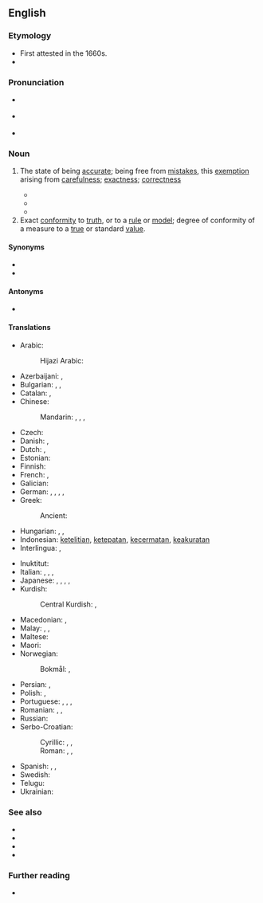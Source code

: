 ==English==
{{Webster 1913}}

===Etymology===
* First attested in the 1660s.
* {{suffix|en|accurate|cy}}

===Pronunciation===
* {{a|RP}} {{IPA|en|/ˈakjʊɹəsi/|/ˈakjəɹəsi/}}
* {{a|GA}} {{IPA|en|/ˈækjəɹəsi/}}
* {{audio|en|en-us-accuracy.ogg|Audio (US)}}

{{wikipedia}}

===Noun===
{{en-noun|~}}

# The state of being [[accurate]]; being free from [[mistakes]], this [[exemption]] arising from [[carefulness]]; [[exactness]]; [[correctness]]
#: {{ux|en|The value of testimony depends on its '''accuracy'''.}}
#* {{quote-book|en|author={{w|Thomas Reid}}|passage=Its professed end [of logic], is to teach men to think, to judge, and to reason, with precision and '''accuracy'''.|year=1827|title=[http://books.google.com/books?id=7fENAAAAYAAJ Essays on the Powers of the Human Mind]}}
#* {{quote-book|en|passage=The efficiency of the instrument will also depend upon the '''accuracy''' with which the piston fits the bottom and sides of the barrel. When the piston is depressed to the bottom, it is considered in theory to be in absolute contact, so as to exclude every particle of air from the space between it and the bottom.|author={{w|Dionysius Lardner}}|year=1856|title=[http://books.google.com/books?id=BkUPAAAAYAAJ Popular Lectures on Science and Art]}}
#* {{RQ:Chambers Younger Set|VIII|passage=At her invitation he outlined for her the succeeding chapters with terse military '''accuracy '''; and what she liked best and best understood was avoidance of that false modesty which condescends, turning technicality into pabulum.}}
# Exact [[conformity]] to [[truth]], or to a [[rule]] or [[model]]; degree of conformity of a measure to a [[true]] or standard [[value]].

====Synonyms====
* {{l|en|correctness}}
* {{l|en|truthfulness}}

====Antonyms====
* {{l|en|inaccuracy}}

====Translations====
{{trans-top|state of being accurate}}
* Arabic: {{t|ar|دِقَّة|f}}
*: Hijazi Arabic: {{t|acw|دِقَّة|f|tr=digga}}
* Azerbaijani: {{t|az|dəqiqlik}}, {{t|az|düzgünlük}}
* Bulgarian: {{t+|bg|акура́тност|f}}, {{t+|bg|то́чност|f}}, {{t+|bg|преци́зност|f}}
* Catalan: {{t+|ca|exactitud|f}}, {{t+|ca|precisió|f}}
* Chinese:
*: Mandarin: {{t+|cmn|準確度}}, {{t+|cmn|准确度|tr=zhǔnquèdù}}, {{t+|cmn|準確性}}, {{t+|cmn|准确性|tr=zhǔnquèxìng}}
* Czech: {{t+|cs|přesnost|f}}
* Danish: {{t|da|nøjagtighed|c}}, {{t|da|præcision|c}}
* Dutch: {{t+|nl|nauwkeurigheid}}, {{t+|nl|precisie}}
* Estonian: {{t|et|täpsus}}
* Finnish: {{t+|fi|tarkkuus}}
* French: {{t+|fr|exactitude}}, {{t+|fr|précision}}
* Galician: {{t|gl|precisión|f}}
* German: {{t+|de|Genauigkeit|f}}, {{t+|de|Sorgfalt|f}}, {{t+|de|Exaktheit|f}}, {{t+|de|Richtigkeit |f}}, {{t|de|Fehlerfreiheit|f}}
* Greek:
*: Ancient: {{t|grc|ἀκρίβεια|f}}
* Hungarian: {{t+|hu|pontosság}}, {{t|hu|helyesség}}, {{t+|hu|precizitás}}
* Indonesian: [[teliti|ketelitian]], [[tepat|ketepatan]], [[cermat|kecermatan]], [[akurat|keakuratan]]
* Interlingua: {{t|ia|exactitude}}, {{t|ia|precision}}
{{trans-mid}}
* Inuktitut: {{t|iu|ᓇᓛᒎᑦᑎᐊᕐᓂᖅ}}
* Italian: {{t+|it|esattezza}}, {{t+|it|precisione}}, {{t+|it|accuratezza|f}}, {{t+|it|acribia|f}}
* Japanese: {{t|ja|正確性|tr=せいかくせい, seikakusei}}, {{t+|ja|正確|tr=せいかくさ, seikaku-sa|alt=正確さ}}, {{t|ja|精密性|tr=せいみつせい, seimitsusei}}, {{t+|ja|精密|tr=せいみつさ, seimitsu-sa|alt=精密さ}}, {{t|ja|確度|tr=かくど, kakudo}}
* Kurdish:
*: Central Kurdish: {{t|ckb|دروستی}}, {{t|ckb|ڕێکی}}
* Macedonian: {{t|mk|прецизност|f}}, {{t|mk|точност|f}}
* Malay: {{t|ms|kejituan}}, {{t|ms|ketepatan}}, {{t+|ms|kebenaran}}
* Maltese: {{t|mt|eżattezza|f}}
* Maori: {{t|mi|tikapūtanga}}
* Norwegian:
*: Bokmål: {{t+|nb|nøyaktighet|m|f}}, {{t|nb|riktighet|m|f}}
* Persian: {{t+|fa|درستی|tr=dorosti}}, {{t+|fa|صحت|tr=sehat}}
* Polish: {{t+|pl|dokładność|f}}, {{t+|pl|akuratność|f}}
* Portuguese: {{t+|pt|exatidão|f}}, {{t+|pt|precisão|f}}, {{t+|pt|correção|f}}, {{t|pt|apuramento}}
* Romanian: {{t+|ro|precizie|f}}, {{t+|ro|acuratețe|f}}, {{t+|ro|exactitate|f}}
* Russian: {{t+|ru|то́чность|f}}
* Serbo-Croatian:
*: Cyrillic: {{t|sh|та̏чно̄ст|f}}, {{t|sh|то̏чно̄ст|f}}, {{t|sh|прецизност|f}}
*: Roman: {{t+|sh|tȁčnōst|f}}, {{t+|sh|tȍčnōst|f}}, {{t+|sh|preciznost|f}}
* Spanish: {{t+|es|exactitud}}, {{t+|es|precisión|f}}, {{t+|es|tino|m}}
* Swedish: {{t+|sv|noggrannhet|c}}
* Telugu: {{t|te|ఖచ్చితత్వం}}
* Ukrainian: {{t|uk|точність}}
{{trans-bottom}}

===See also===
* {{l|en|precision}}
* {{l|en|integrity}}
* {{l|en|exactness}}
* {{l|en|fidelity}}

===Further reading===
* {{R:Webster 1913}}